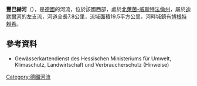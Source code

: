 {{Onesource|time=2020-08-14T04:23:10+00:00}}
{{Coord|51|29|52.55|N|9|16|52.95|E|display=title}}

'''豐巴赫河'''（{{lang-de|Vombach}}），是[[德國|德國]]的河流，位於該國西部，處於[[北萊茵-威斯特法倫州|北萊茵-威斯特法倫州]]，屬於[[迪默爾河|迪默爾河]]的左支流，河道全長7.8公里，流域面積19.5平方公里，河畔城鎮有[[博根特賴希|博根特賴希]]。

==參考資料==
* Gewässerkartendienst des Hessischen Ministeriums für Umwelt, Klimaschutz, Landwirtschaft und Verbraucherschutz (Hinweise)

{{Germany-geo-stub}}
[[Category:德國河流|Category:德國河流]]